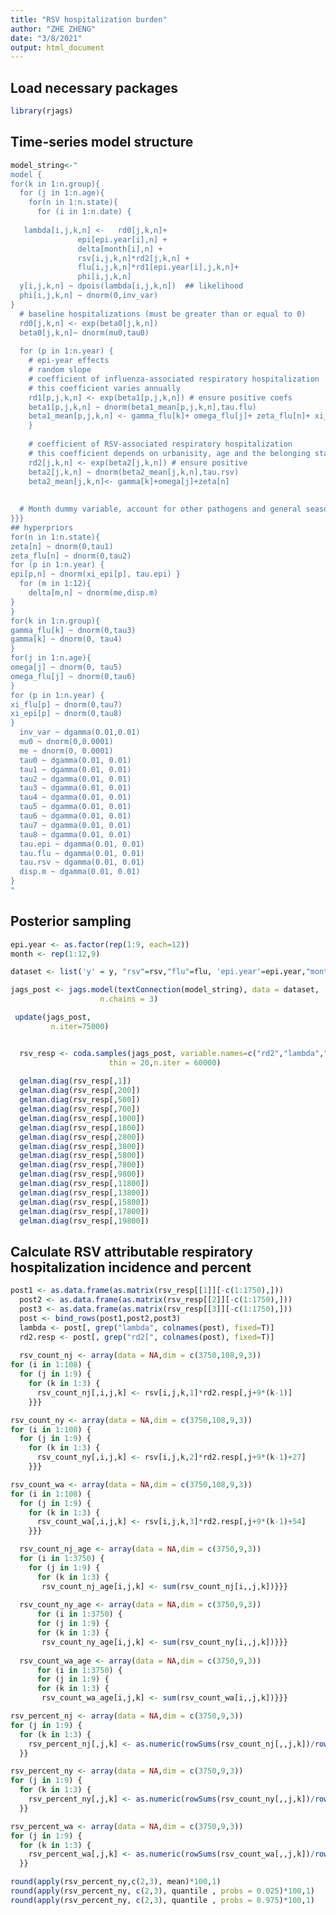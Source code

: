 ```yaml
---
title: "RSV hospitalization burden"
author: "ZHE ZHENG"
date: "3/8/2021"
output: html_document
---
```


## Load necessary packages

```r
library(rjags)
```

## Time-series model structure
```r
model_string<-"
model {
for(k in 1:n.group){  
  for (j in 1:n.age){
    for(n in 1:n.state){
      for (i in 1:n.date) { 
    
   lambda[i,j,k,n] <-   rd0[j,k,n]+
               epi[epi.year[i],n] +
               delta[month[i],n] +
               rsv[i,j,k,n]*rd2[j,k,n] + 
               flu[i,j,k,n]*rd1[epi.year[i],j,k,n]+
               phi[i,j,k,n]
  y[i,j,k,n] ~ dpois(lambda[i,j,k,n])  ## likelihood 
  phi[i,j,k,n] ~ dnorm(0,inv_var)
}
  # baseline hospitalizations (must be greater than or equal to 0)
  rd0[j,k,n] <- exp(beta0[j,k,n])
  beta0[j,k,n]~ dnorm(mu0,tau0)
  
  for (p in 1:n.year) { 
    # epi-year effects
    # random slope
    # coefficient of influenza-associated respiratory hospitalization
    # this coefficient varies annually
    rd1[p,j,k,n] <- exp(beta1[p,j,k,n]) # ensure positive coefs
    beta1[p,j,k,n] ~ dnorm(beta1_mean[p,j,k,n],tau.flu)
    beta1_mean[p,j,k,n] <- gamma_flu[k]+ omega_flu[j]+ zeta_flu[n]+ xi_flu[p]
    }
  
    # coefficient of RSV-associated respiratory hospitalization
    # this coefficient depends on urbanisity, age and the belonging state
    rd2[j,k,n] <- exp(beta2[j,k,n]) # ensure positive
    beta2[j,k,n] ~ dnorm(beta2_mean[j,k,n],tau.rsv)
    beta2_mean[j,k,n]<- gamma[k]+omega[j]+zeta[n]
    
  
  # Month dummy variable, account for other pathogens and general seasonality 
}}}
## hyperpriors
for(n in 1:n.state){
zeta[n] ~ dnorm(0,tau1)
zeta_flu[n] ~ dnorm(0,tau2)
for (p in 1:n.year) { 
epi[p,n] ~ dnorm(xi_epi[p], tau.epi) }
  for (m in 1:12){
    delta[m,n] ~ dnorm(me,disp.m)
}
}
for(k in 1:n.group){
gamma_flu[k] ~ dnorm(0,tau3)
gamma[k] ~ dnorm(0, tau4)
}
for(j in 1:n.age){
omega[j] ~ dnorm(0, tau5)
omega_flu[j] ~ dnorm(0,tau6)
}
for (p in 1:n.year) { 
xi_flu[p] ~ dnorm(0,tau7)
xi_epi[p] ~ dnorm(0,tau8)
}
  inv_var ~ dgamma(0.01,0.01)
  mu0 ~ dnorm(0,0.0001)
  me ~ dnorm(0, 0.0001)
  tau0 ~ dgamma(0.01, 0.01)
  tau1 ~ dgamma(0.01, 0.01)
  tau2 ~ dgamma(0.01, 0.01)
  tau3 ~ dgamma(0.01, 0.01)
  tau4 ~ dgamma(0.01, 0.01)
  tau5 ~ dgamma(0.01, 0.01)
  tau6 ~ dgamma(0.01, 0.01)
  tau7 ~ dgamma(0.01, 0.01)
  tau8 ~ dgamma(0.01, 0.01)
  tau.epi ~ dgamma(0.01, 0.01)
  tau.flu ~ dgamma(0.01, 0.01)
  tau.rsv ~ dgamma(0.01, 0.01)
  disp.m ~ dgamma(0.01, 0.01)
}
"
```


## Posterior sampling
```r
epi.year <- as.factor(rep(1:9, each=12))
month <- rep(1:12,9)

dataset <- list('y' = y, "rsv"=rsv,"flu"=flu, 'epi.year'=epi.year,"month"=month,n.age=9,n.date=108,n.year=9,"n.group"=3,n.state=3)

jags_post <- jags.model(textConnection(model_string), data = dataset,
                    n.chains = 3)

 update(jags_post, 
         n.iter=75000)


  rsv_resp <- coda.samples(jags_post, variable.names=c("rd2","lambda","rd1","phi", "rd0","epi","delta"),
                      thin = 20,n.iter = 60000)
  
  gelman.diag(rsv_resp[,1])
  gelman.diag(rsv_resp[,200])
  gelman.diag(rsv_resp[,500])
  gelman.diag(rsv_resp[,700])
  gelman.diag(rsv_resp[,1000])
  gelman.diag(rsv_resp[,1800])
  gelman.diag(rsv_resp[,2800])
  gelman.diag(rsv_resp[,3800])
  gelman.diag(rsv_resp[,5800])
  gelman.diag(rsv_resp[,7800])
  gelman.diag(rsv_resp[,9800])
  gelman.diag(rsv_resp[,11800])
  gelman.diag(rsv_resp[,13800])
  gelman.diag(rsv_resp[,15800])
  gelman.diag(rsv_resp[,17800])
  gelman.diag(rsv_resp[,19800])
```

## Calculate RSV attributable respiratory hospitalization incidence and percent
```r
post1 <- as.data.frame(as.matrix(rsv_resp[[1]][-c(1:1750),]))
  post2 <- as.data.frame(as.matrix(rsv_resp[[2]][-c(1:1750),]))
  post3 <- as.data.frame(as.matrix(rsv_resp[[3]][-c(1:1750),]))
  post <- bind_rows(post1,post2,post3)
  lambda <- post[, grep("lambda", colnames(post), fixed=T)]
  rd2.resp <- post[, grep("rd2[", colnames(post), fixed=T)]
  
  rsv_count_nj <- array(data = NA,dim = c(3750,108,9,3))
for (i in 1:108) {
  for (j in 1:9) {
    for (k in 1:3) {
      rsv_count_nj[,i,j,k] <- rsv[i,j,k,1]*rd2.resp[,j+9*(k-1)]
    }}}

rsv_count_ny <- array(data = NA,dim = c(3750,108,9,3))
for (i in 1:108) {
  for (j in 1:9) {
    for (k in 1:3) {
      rsv_count_ny[,i,j,k] <- rsv[i,j,k,2]*rd2.resp[,j+9*(k-1)+27]
    }}}

rsv_count_wa <- array(data = NA,dim = c(3750,108,9,3))
for (i in 1:108) {
  for (j in 1:9) {
    for (k in 1:3) {
      rsv_count_wa[,i,j,k] <- rsv[i,j,k,3]*rd2.resp[,j+9*(k-1)+54]
    }}}

  rsv_count_nj_age <- array(data = NA,dim = c(3750,9,3))
  for (i in 1:3750) {    
    for (j in 1:9) {
      for (k in 1:3) {
       rsv_count_nj_age[i,j,k] <- sum(rsv_count_nj[i,,j,k])}}}
  
  rsv_count_ny_age <- array(data = NA,dim = c(3750,9,3))
      for (i in 1:3750) {
      for (j in 1:9) {
      for (k in 1:3) {
       rsv_count_ny_age[i,j,k] <- sum(rsv_count_ny[i,,j,k])}}}
  
  rsv_count_wa_age <- array(data = NA,dim = c(3750,9,3))
      for (i in 1:3750) {
      for (j in 1:9) {
      for (k in 1:3) {
       rsv_count_wa_age[i,j,k] <- sum(rsv_count_wa[i,,j,k])}}}

rsv_percent_nj <- array(data = NA,dim = c(3750,9,3))
for (j in 1:9) {
  for (k in 1:3) {
    rsv_percent_nj[,j,k] <- as.numeric(rowSums(rsv_count_nj[,,j,k])/rowSums(lambda[,((j-1)*108+(k-1)*108*9+1):((j-1)*108+(k-1)*108*9+108)]))
  }}

rsv_percent_ny <- array(data = NA,dim = c(3750,9,3))
for (j in 1:9) {
  for (k in 1:3) {
    rsv_percent_ny[,j,k] <- as.numeric(rowSums(rsv_count_ny[,,j,k])/rowSums(lambda[,((j-1)*108+(k-1)*108*9+1+2916):((j-1)*108+(k-1)*108*9+108+2916)]))
  }}

rsv_percent_wa <- array(data = NA,dim = c(3750,9,3))
for (j in 1:9) {
  for (k in 1:3) {
    rsv_percent_wa[,j,k] <- as.numeric(rowSums(rsv_count_wa[,,j,k])/rowSums(lambda[,((j-1)*108+(k-1)*108*9+1+5832):((j-1)*108+(k-1)*108*9+108+5832)]))
  }}

```

```r
round(apply(rsv_percent_ny,c(2,3), mean)*100,1)
round(apply(rsv_percent_ny, c(2,3), quantile , probs = 0.025)*100,1)
round(apply(rsv_percent_ny, c(2,3), quantile , probs = 0.975)*100,1)
```

